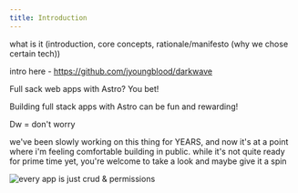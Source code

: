 ```yaml
---
title: Introduction
---
```



what is it (introduction, core concepts, rationale/manifesto (why we chose certain tech))

intro here - https://github.com/jyoungblood/darkwave


Full sack web apps with Astro? You bet!

Building full stack apps with Astro can be fun and rewarding!

Dw = don't worry


we've been slowly working on this thing for YEARS, and now it's at a point where i'm feeling comfortable building in public. while it's not quite ready for prime time yet, you're welcome to take a look and maybe give it a spin




![every app is just crud & permissions](/images/crud-busmeme.jpg)


